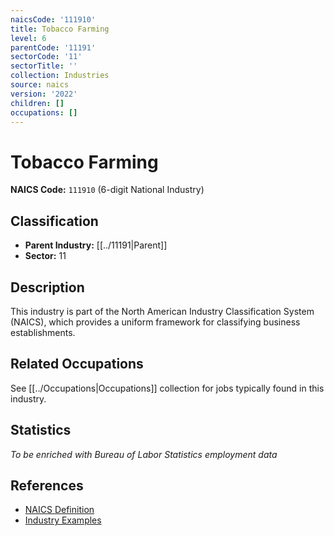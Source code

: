 ```yaml
---
naicsCode: '111910'
title: Tobacco Farming
level: 6
parentCode: '11191'
sectorCode: '11'
sectorTitle: ''
collection: Industries
source: naics
version: '2022'
children: []
occupations: []
---
```

# Tobacco Farming

**NAICS Code:** `111910` (6-digit National Industry)

## Classification

- **Parent Industry:** [[../11191|Parent]]
- **Sector:** 11

## Description

This industry is part of the North American Industry Classification System (NAICS), which provides a uniform framework for classifying business establishments.

## Related Occupations

See [[../Occupations|Occupations]] collection for jobs typically found in this industry.

## Statistics

*To be enriched with Bureau of Labor Statistics employment data*

## References

- [NAICS Definition](https://www.census.gov/naics/)
- [Industry Examples](https://www.census.gov/naics/2022NAICS/)
